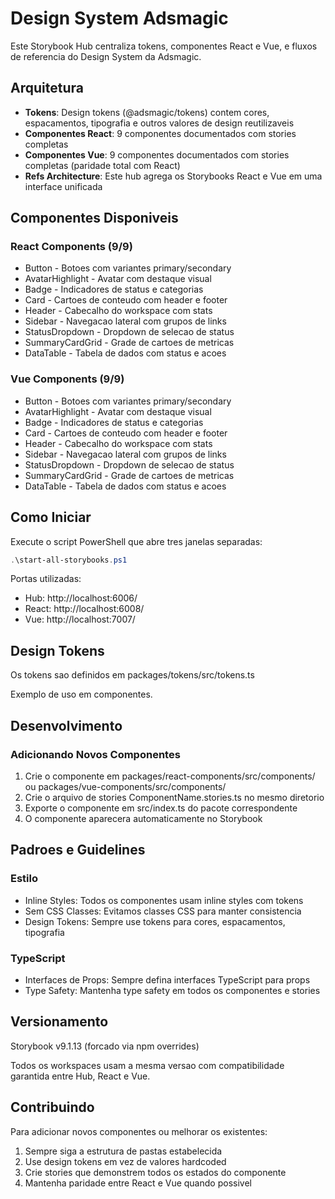 ﻿# Design System Adsmagic

Este Storybook Hub centraliza tokens, componentes React e Vue, e fluxos de referencia do Design System da Adsmagic.

## Arquitetura

- **Tokens**: Design tokens (@adsmagic/tokens) contem cores, espacamentos, tipografia e outros valores de design reutilizaveis
- **Componentes React**: 9 componentes documentados com stories completas
- **Componentes Vue**: 9 componentes documentados com stories completas (paridade total com React)
- **Refs Architecture**: Este hub agrega os Storybooks React e Vue em uma interface unificada

## Componentes Disponiveis

### React Components (9/9)

- Button - Botoes com variantes primary/secondary
- AvatarHighlight - Avatar com destaque visual
- Badge - Indicadores de status e categorias
- Card - Cartoes de conteudo com header e footer
- Header - Cabecalho do workspace com stats
- Sidebar - Navegacao lateral com grupos de links
- StatusDropdown - Dropdown de selecao de status
- SummaryCardGrid - Grade de cartoes de metricas
- DataTable - Tabela de dados com status e acoes

### Vue Components (9/9)

- Button - Botoes com variantes primary/secondary
- AvatarHighlight - Avatar com destaque visual
- Badge - Indicadores de status e categorias
- Card - Cartoes de conteudo com header e footer
- Header - Cabecalho do workspace com stats
- Sidebar - Navegacao lateral com grupos de links
- StatusDropdown - Dropdown de selecao de status
- SummaryCardGrid - Grade de cartoes de metricas
- DataTable - Tabela de dados com status e acoes

## Como Iniciar

Execute o script PowerShell que abre tres janelas separadas:

```powershell
.\start-all-storybooks.ps1
```

Portas utilizadas:
- Hub: http://localhost:6006/
- React: http://localhost:6008/
- Vue: http://localhost:7007/

## Design Tokens

Os tokens sao definidos em packages/tokens/src/tokens.ts

Exemplo de uso em componentes.

## Desenvolvimento

### Adicionando Novos Componentes

1. Crie o componente em packages/react-components/src/components/ ou packages/vue-components/src/components/
2. Crie o arquivo de stories ComponentName.stories.ts no mesmo diretorio
3. Exporte o componente em src/index.ts do pacote correspondente
4. O componente aparecera automaticamente no Storybook

## Padroes e Guidelines

### Estilo
- Inline Styles: Todos os componentes usam inline styles com tokens
- Sem CSS Classes: Evitamos classes CSS para manter consistencia
- Design Tokens: Sempre use tokens para cores, espacamentos, tipografia

### TypeScript
- Interfaces de Props: Sempre defina interfaces TypeScript para props
- Type Safety: Mantenha type safety em todos os componentes e stories

## Versionamento

Storybook v9.1.13 (forcado via npm overrides)

Todos os workspaces usam a mesma versao com compatibilidade garantida entre Hub, React e Vue.

## Contribuindo

Para adicionar novos componentes ou melhorar os existentes:

1. Sempre siga a estrutura de pastas estabelecida
2. Use design tokens em vez de valores hardcoded
3. Crie stories que demonstrem todos os estados do componente
4. Mantenha paridade entre React e Vue quando possivel
